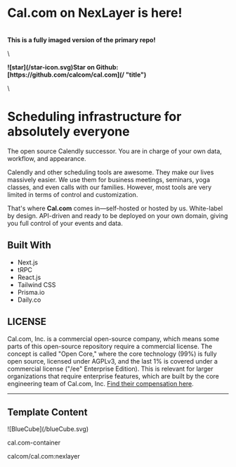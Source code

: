 # Cal.com on NexLayer is here!

\
**This is a fully imaged version of the primary repo!**

\

<strong className="flex">
  ![star](/star-icon.svg)Star on Github: [https://github.com/calcom/cal.com](/
  "title")
</strong>

\

# Scheduling infrastructure for absolutely everyone

The open source Calendly successor. You are in charge of your own data, workflow, and appearance.

Calendly and other scheduling tools are awesome. They make our lives massively easier. We use them for business meetings, seminars, yoga classes, and even calls with our families. However, most tools are very limited in terms of control and customization.

That's where **Cal.com** comes in—self-hosted or hosted by us. White-label by design. API-driven and ready to be deployed on your own domain, giving you full control of your events and data.

## Built With

- Next.js
- tRPC
- React.js
- Tailwind CSS
- Prisma.io
- Daily.co

## LICENSE

Cal.com, Inc. is a commercial open-source company, which means some parts of this open-source repository require a commercial license. The concept is called "Open Core," where the core technology (99%) is fully open source, licensed under AGPLv3, and the last 1% is covered under a commercial license ("/ee" Enterprise Edition). This is relevant for larger organizations that require enterprise features, which are built by the core engineering team of Cal.com, Inc. [Find their compensation here](https://cal.com/open).

---

## Template Content

<div className="mt-[0px] px-5 py-4 flex gap-[14px] max-w-[750px] 2xl:max-w-[1014px] items-center rounded-[7px] bg-card-color">
  <div className="flex justify-center items-center rounded-[7px] p-2 w-[38px] h-[38px] bg-background">
    ![BlueCube](/blueCube.svg)
  </div>
  <div>
    <p className="font-normal text-base text-white">cal.com-container</p>
    <p className="font-normal text-tiny text-description-color">
      calcom/cal.com:nexlayer
    </p>
  </div>
</div>
